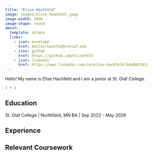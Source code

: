 ```yaml
---
title: "Elise Hachfeld"
image: images/elise_headshot.jpeg
image-width: 10em
image-shape: round
about: 
  template: solana
  links:
    - icon: envelope
      href: mailto:hachfe3@stolaf.edu
    - icon: github
      href: https://github.com/elisefeld
    - icon: linkedin
      href: https://www.linkedin.com/in/elise-hachfeld-b4a068191/
---
```


Hello! My name is Elise Hachfeld and I am a junior at St. Olaf College. 

```r
1 + 1
```

## Education
St. Olaf College | Northfield, MN
BA | Sep 2022 - May 2026



## Experience


## Relevant Coursework
